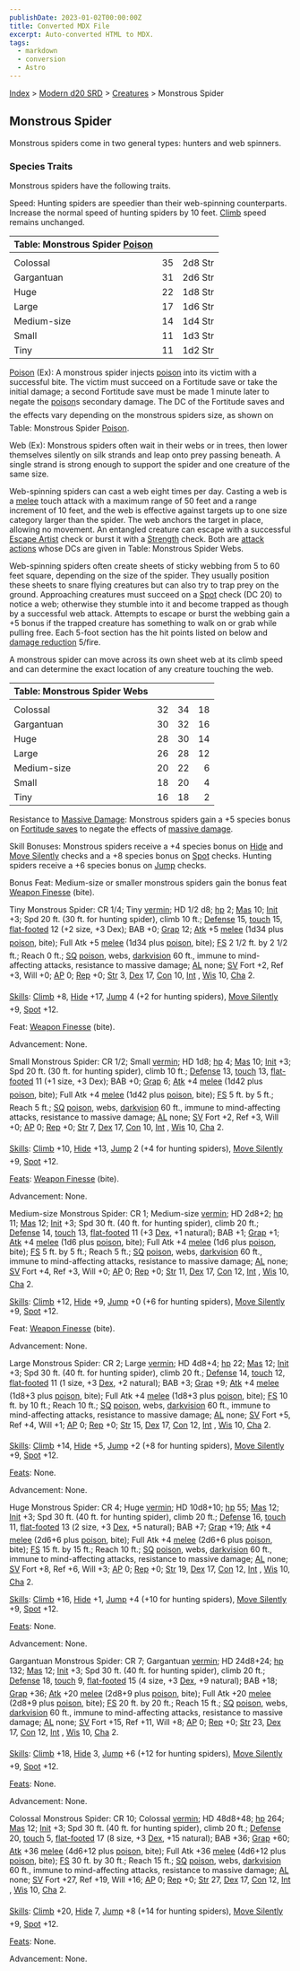 ```yaml
---
publishDate: 2023-01-02T00:00:00Z
title: Converted MDX File
excerpt: Auto-converted HTML to MDX.
tags:
  - markdown
  - conversion
  - Astro
---
```






[Index](-index) > [Modern d20 SRD](modern-d20-srd-index) > [Creatures](modern-d20-srd-creatures-index) > Monstrous Spider




## Monstrous Spider


Monstrous spiders come in two general types: hunters and web spinners.


### Species Traits


Monstrous spiders have the following traits.


Speed: Hunting spiders are speedier than their web-spinning counterparts. Increase the normal speed of hunting spiders by 10 feet. [Climb](modern-d20-srd-skills-climb) speed remains unchanged.


| Table: Monstrous Spider [Poison](modern-d20-srd-special-abilities-poison) |  |  |
| :--------------------------------------------------------------------------- | :--: | --: |
|  |  |  |
| Colossal | 35 | 2d8 Str |
| Gargantuan | 31 | 2d6 Str |
| Huge | 22 | 1d8 Str |
| Large | 17 | 1d6 Str |
| Medium-size | 14 | 1d4 Str |
| Small | 11 | 1d3 Str |
| Tiny | 11 | 1d2 Str |



[Poison](modern-d20-srd-special-abilities-poison) (Ex): A monstrous spider injects [poison](modern-d20-srd-special-abilities-poison) into its victim with a successful bite. The victim must succeed on a Fortitude save or take the initial damage; a second Fortitude save must be made 1 minute later to negate the [poison](modern-d20-srd-special-abilities-poison)s secondary damage. The DC of the Fortitude saves and the effects vary depending on the monstrous spiders size, as shown on Table: Monstrous Spider [Poison](modern-d20-srd-special-abilities-poison).


Web (Ex): Monstrous spiders often wait in their webs or in trees, then lower themselves silently on silk strands and leap onto prey passing beneath. A single strand is strong enough to support the spider and one creature of the same size.


Web-spinning spiders can cast a web eight times per day. Casting a web is a [melee](modern-d20-srd-combat-attack-roll) touch attack with a maximum range of 50 feet and a range increment of 10 feet, and the web is effective against targets up to one size category larger than the spider. The web anchors the target in place, allowing no movement. An entangled creature can escape with a successful [Escape Artist](modern-d20-srd-skills-escape-artist) check or burst it with a [Strength](modern-d20-srd-basics-ability-scores) check. Both are [attack
  actions](modern-d20-srd-combat-attack-actions) whose DCs are given in Table: Monstrous Spider Webs.


Web-spinning spiders often create sheets of sticky webbing from 5 to 60 feet square, depending on the size of the spider. They usually position these sheets to snare flying creatures but can also try to trap prey on the ground. Approaching creatures must succeed on a [Spot](modern-d20-srd-skills-spot) check (DC 20) to notice a web; otherwise they stumble into it and become trapped as though by a successful web attack. Attempts to escape or burst the webbing gain a +5 bonus if the trapped creature has something to walk on or grab while pulling free. Each 5-foot section has the hit points listed on below and [damage reduction](modern-d20-srd-special-abilities-damage-reduction) 5/fire.


A monstrous spider can move across its own sheet web at its climb speed and can determine the exact location of any creature touching the web.


| Table: Monstrous Spider Webs |  |  |  |
| :------------------------------ | :--: | :--: | --: |
|  |  |  |  |
| Colossal | 32 | 34 | 18 |
| Gargantuan | 30 | 32 | 16 |
| Huge | 28 | 30 | 14 |
| Large | 26 | 28 | 12 |
| Medium-size | 20 | 22 | 6 |
| Small | 18 | 20 | 4 |
| Tiny | 16 | 18 | 2 |



Resistance to [Massive
  Damage](modern-d20-srd-combat-death-dying-healing): Monstrous spiders gain a +5 species bonus on [Fortitude
  saves](modern-d20-srd-basics-saving-throws) to negate the effects of [massive
  damage](modern-d20-srd-combat-death-dying-healing).


Skill Bonuses: Monstrous spiders receive a +4 species bonus on [Hide](modern-d20-srd-skills-hide) and [Move Silently](modern-d20-srd-skills-move-silently) checks and a +8 species bonus on [Spot](modern-d20-srd-skills-spot) checks. Hunting spiders receive a +6 species bonus on [Jump](modern-d20-srd-skills-jump) checks.


Bonus Feat: Medium-size or smaller monstrous spiders gain the bonus feat [Weapon Finesse](modern-d20-srd-feats-weapon-finesse) (bite).


Tiny Monstrous Spider: CR 1/4; Tiny [vermin](modern-d20-srd-creature-types-vermin); HD 1/2 d8; [hp](modern-d20-srd-combat-hit-points) 2; [Mas](modern-d20-srd-creatures-creature-overview) 10; [Init](modern-d20-srd-combat-initiative) +3; Spd 20 ft. (30 ft. for hunting spider), climb 10 ft.; [Defense](modern-d20-srd-combat-defense) 15, [touch](modern-d20-srd-combat-attack-actions) 15, [flat-footed](modern-d20-srd-combat-surprise) 12 (+2 size, +3 Dex); BAB +0; [Grap](modern-d20-srd-combat-grapple) 12; [Atk](modern-d20-srd-combat-attack-roll) +5 [melee](modern-d20-srd-combat-attack-roll) (1d34 plus [poison](modern-d20-srd-special-abilities-poison), bite); Full Atk +5 [melee](modern-d20-srd-combat-attack-roll) (1d34 plus [poison](modern-d20-srd-special-abilities-poison), bite); [FS](modern-d20-srd-creatures-creature-overview) 2 1/2 ft. by 2 1/2 ft.; Reach 0 ft.; [SQ](modern-d20-srd-creatures-creature-overview) [poison](modern-d20-srd-special-abilities-poison), webs, [darkvision](modern-d20-srd-special-abilities-darkvision) 60 ft., immune to mind-affecting attacks, resistance to massive damage; [AL](modern-d20-srd-basics-allegiances) none; [SV](modern-d20-srd-basics-saving-throws) Fort +2, Ref +3, Will +0; [AP](modern-d20-srd-creatures-creature-overview) 0; [Rep](modern-d20-srd-creatures-creature-overview) +0; [Str](modern-d20-srd-basics-ability-scores) 3, [Dex](modern-d20-srd-basics-ability-scores) 17, [Con](modern-d20-srd-basics-ability-scores) 10, [Int](modern-d20-srd-basics-ability-scores) , [Wis](modern-d20-srd-basics-ability-scores) 10, [Cha](modern-d20-srd-basics-ability-scores) 2.


[Skills](modern-d20-srd-skills-index): [Climb](modern-d20-srd-skills-climb) +8, [Hide](modern-d20-srd-skills-hide) +17, [Jump](modern-d20-srd-skills-jump) 4 (+2 for hunting spiders), [Move Silently](modern-d20-srd-skills-move-silently) +9, [Spot](modern-d20-srd-skills-spot) +12.


Feat: [Weapon Finesse](modern-d20-srd-feats-weapon-finesse) (bite).


Advancement: None.


Small Monstrous Spider: CR 1/2; Small [vermin](modern-d20-srd-creature-types-vermin); HD 1d8; [hp](modern-d20-srd-combat-hit-points) 4; [Mas](modern-d20-srd-creatures-creature-overview) 10; [Init](modern-d20-srd-combat-initiative) +3; Spd 20 ft. (30 ft. for hunting spider), climb 10 ft.; [Defense](modern-d20-srd-combat-defense) 13, [touch](modern-d20-srd-combat-attack-actions) 13, [flat-footed](modern-d20-srd-combat-surprise) 11 (+1 size, +3 Dex); BAB +0; [Grap](modern-d20-srd-combat-grapple) 6; [Atk](modern-d20-srd-combat-attack-roll) +4 [melee](modern-d20-srd-combat-attack-roll) (1d42 plus [poison](modern-d20-srd-special-abilities-poison), bite); Full Atk +4 [melee](modern-d20-srd-combat-attack-roll) (1d42 plus [poison](modern-d20-srd-special-abilities-poison), bite); [FS](modern-d20-srd-creatures-creature-overview) 5 ft. by 5 ft.; Reach 5 ft.; [SQ](modern-d20-srd-creatures-creature-overview) [poison](modern-d20-srd-special-abilities-poison), webs, [darkvision](modern-d20-srd-special-abilities-darkvision) 60 ft., immune to mind-affecting attacks, resistance to massive damage; [AL](modern-d20-srd-basics-allegiances) none; [SV](modern-d20-srd-basics-saving-throws) Fort +2, Ref +3, Will +0; [AP](modern-d20-srd-creatures-creature-overview) 0; [Rep](modern-d20-srd-creatures-creature-overview) +0; [Str](modern-d20-srd-basics-ability-scores) 7, [Dex](modern-d20-srd-basics-ability-scores) 17, [Con](modern-d20-srd-basics-ability-scores) 10, [Int](modern-d20-srd-basics-ability-scores) , [Wis](modern-d20-srd-basics-ability-scores) 10, [Cha](modern-d20-srd-basics-ability-scores) 2.


[Skills](modern-d20-srd-skills-index): [Climb](modern-d20-srd-skills-climb) +10, [Hide](modern-d20-srd-skills-hide) +13, [Jump](modern-d20-srd-skills-jump) 2 (+4 for hunting spiders), [Move Silently](modern-d20-srd-skills-move-silently) +9, [Spot](modern-d20-srd-skills-spot) +12.


[Feats](modern-d20-srd-feats-index): [Weapon Finesse](modern-d20-srd-feats-weapon-finesse) (bite).


Advancement: None.


Medium-size Monstrous Spider: CR 1; Medium-size [vermin](modern-d20-srd-creature-types-vermin); HD 2d8+2; [hp](modern-d20-srd-combat-hit-points) 11; [Mas](modern-d20-srd-creatures-creature-overview) 12; [Init](modern-d20-srd-combat-initiative) +3; Spd 30 ft. (40 ft. for hunting spider), climb 20 ft.; [Defense](modern-d20-srd-combat-defense) 14, [touch](modern-d20-srd-combat-attack-actions) 13, [flat-footed](modern-d20-srd-combat-surprise) 11 (+3 [Dex](modern-d20-srd-basics-ability-scores), +1 natural); BAB +1; [Grap](modern-d20-srd-combat-grapple) +1; [Atk](modern-d20-srd-combat-attack-roll) +4 [melee](modern-d20-srd-combat-attack-roll) (1d6 plus [poison](modern-d20-srd-special-abilities-poison), bite); Full Atk +4 [melee](modern-d20-srd-combat-attack-roll) (1d6 plus [poison](modern-d20-srd-special-abilities-poison), bite); [FS](modern-d20-srd-creatures-creature-overview) 5 ft. by 5 ft.; Reach 5 ft.; [SQ](modern-d20-srd-creatures-creature-overview) [poison](modern-d20-srd-special-abilities-poison), webs, [darkvision](modern-d20-srd-special-abilities-darkvision) 60 ft., immune to mind-affecting attacks, resistance to massive damage; [AL](modern-d20-srd-basics-allegiances) none; [SV](modern-d20-srd-basics-saving-throws) Fort +4, Ref +3, Will +0; [AP](modern-d20-srd-creatures-creature-overview) 0; [Rep](modern-d20-srd-creatures-creature-overview) +0; [Str](modern-d20-srd-basics-ability-scores) 11, [Dex](modern-d20-srd-basics-ability-scores) 17, [Con](modern-d20-srd-basics-ability-scores) 12, [Int](modern-d20-srd-basics-ability-scores) , [Wis](modern-d20-srd-basics-ability-scores) 10, [Cha](modern-d20-srd-basics-ability-scores) 2.


[Skills](modern-d20-srd-skills-index): [Climb](modern-d20-srd-skills-climb) +12, [Hide](modern-d20-srd-skills-hide) +9, [Jump](modern-d20-srd-skills-jump) +0 (+6 for hunting spiders), [Move Silently](modern-d20-srd-skills-move-silently) +9, [Spot](modern-d20-srd-skills-spot) +12.


Feat: [Weapon Finesse](modern-d20-srd-feats-weapon-finesse) (bite).


Advancement: None.


Large Monstrous Spider: CR 2; Large [vermin](modern-d20-srd-creature-types-vermin); HD 4d8+4; [hp](modern-d20-srd-combat-hit-points) 22; [Mas](modern-d20-srd-creatures-creature-overview) 12; [Init](modern-d20-srd-combat-initiative) +3; Spd 30 ft. (40 ft. for hunting spider), climb 20 ft.; [Defense](modern-d20-srd-combat-defense) 14, [touch](modern-d20-srd-combat-attack-actions) 12, [flat-footed](modern-d20-srd-combat-surprise) 11 (1 size, +3 [Dex](modern-d20-srd-basics-ability-scores), +2 natural); BAB +3; [Grap](modern-d20-srd-combat-grapple) +9; [Atk](modern-d20-srd-combat-attack-roll) +4 [melee](modern-d20-srd-combat-attack-roll) (1d8+3 plus [poison](modern-d20-srd-special-abilities-poison), bite); Full Atk +4 [melee](modern-d20-srd-combat-attack-roll) (1d8+3 plus [poison](modern-d20-srd-special-abilities-poison), bite); [FS](modern-d20-srd-creatures-creature-overview) 10 ft. by 10 ft.; Reach 10 ft.; [SQ](modern-d20-srd-creatures-creature-overview) [poison](modern-d20-srd-special-abilities-poison), webs, [darkvision](modern-d20-srd-special-abilities-darkvision) 60 ft., immune to mind-affecting attacks, resistance to massive damage; [AL](modern-d20-srd-basics-allegiances) none; [SV](modern-d20-srd-basics-saving-throws) Fort +5, Ref +4, Will +1; [AP](modern-d20-srd-creatures-creature-overview) 0; [Rep](modern-d20-srd-creatures-creature-overview) +0; [Str](modern-d20-srd-basics-ability-scores) 15, [Dex](modern-d20-srd-basics-ability-scores) 17, [Con](modern-d20-srd-basics-ability-scores) 12, [Int](modern-d20-srd-basics-ability-scores) , [Wis](modern-d20-srd-basics-ability-scores) 10, [Cha](modern-d20-srd-basics-ability-scores) 2.


[Skills](modern-d20-srd-skills-index): [Climb](modern-d20-srd-skills-climb) +14, [Hide](modern-d20-srd-skills-hide) +5, [Jump](modern-d20-srd-skills-jump) +2 (+8 for hunting spiders), [Move Silently](modern-d20-srd-skills-move-silently) +9, [Spot](modern-d20-srd-skills-spot) +12.


[Feats](modern-d20-srd-feats-index): None.


Advancement: None.


Huge Monstrous Spider: CR 4; Huge [vermin](modern-d20-srd-creature-types-vermin); HD 10d8+10; [hp](modern-d20-srd-combat-hit-points) 55; [Mas](modern-d20-srd-creatures-creature-overview) 12; [Init](modern-d20-srd-combat-initiative) +3; Spd 30 ft. (40 ft. for hunting spider), climb 20 ft.; [Defense](modern-d20-srd-combat-defense) 16, [touch](modern-d20-srd-combat-attack-actions) 11, [flat-footed](modern-d20-srd-combat-surprise) 13 (2 size, +3 [Dex](modern-d20-srd-basics-ability-scores), +5 natural); BAB +7; [Grap](modern-d20-srd-combat-grapple) +19; [Atk](modern-d20-srd-combat-attack-roll) +4 [melee](modern-d20-srd-combat-attack-roll) (2d6+6 plus [poison](modern-d20-srd-special-abilities-poison), bite); Full Atk +4 [melee](modern-d20-srd-combat-attack-roll) (2d6+6 plus [poison](modern-d20-srd-special-abilities-poison), bite); [FS](modern-d20-srd-creatures-creature-overview) 15 ft. by 15 ft.; Reach 10 ft.; [SQ](modern-d20-srd-creatures-creature-overview) [poison](modern-d20-srd-special-abilities-poison), webs, [darkvision](modern-d20-srd-special-abilities-darkvision) 60 ft., immune to mind-affecting attacks, resistance to massive damage; [AL](modern-d20-srd-basics-allegiances) none; [SV](modern-d20-srd-basics-saving-throws) Fort +8, Ref +6, Will +3; [AP](modern-d20-srd-creatures-creature-overview) 0; [Rep](modern-d20-srd-creatures-creature-overview) +0; [Str](modern-d20-srd-basics-ability-scores) 19, [Dex](modern-d20-srd-basics-ability-scores) 17, [Con](modern-d20-srd-basics-ability-scores) 12, [Int](modern-d20-srd-basics-ability-scores) , [Wis](modern-d20-srd-basics-ability-scores) 10, [Cha](modern-d20-srd-basics-ability-scores) 2.


[Skills](modern-d20-srd-skills-index): [Climb](modern-d20-srd-skills-climb) +16, [Hide](modern-d20-srd-skills-hide) +1, [Jump](modern-d20-srd-skills-jump) +4 (+10 for hunting spiders), [Move Silently](modern-d20-srd-skills-move-silently) +9, [Spot](modern-d20-srd-skills-spot) +12.


[Feats](modern-d20-srd-feats-index): None.


Advancement: None.


Gargantuan Monstrous Spider: CR 7; Gargantuan [vermin](modern-d20-srd-creature-types-vermin); HD 24d8+24; [hp](modern-d20-srd-combat-hit-points) 132; [Mas](modern-d20-srd-creatures-creature-overview) 12; [Init](modern-d20-srd-combat-initiative) +3; Spd 30 ft. (40 ft. for hunting spider), climb 20 ft.; [Defense](modern-d20-srd-combat-defense) 18, [touch](modern-d20-srd-combat-attack-actions) 9, [flat-footed](modern-d20-srd-combat-surprise) 15 (4 size, +3 [Dex](modern-d20-srd-basics-ability-scores), +9 natural); BAB +18; [Grap](modern-d20-srd-combat-grapple) +36; [Atk](modern-d20-srd-combat-attack-roll) +20 [melee](modern-d20-srd-combat-attack-roll) (2d8+9 plus [poison](modern-d20-srd-special-abilities-poison), bite); Full Atk +20 [melee](modern-d20-srd-combat-attack-roll) (2d8+9 plus [poison](modern-d20-srd-special-abilities-poison), bite); [FS](modern-d20-srd-creatures-creature-overview) 20 ft. by 20 ft.; Reach 15 ft.; [SQ](modern-d20-srd-creatures-creature-overview) [poison](modern-d20-srd-special-abilities-poison), webs, [darkvision](modern-d20-srd-special-abilities-darkvision) 60 ft., immune to mind-affecting attacks, resistance to massive damage; [AL](modern-d20-srd-basics-allegiances) none; [SV](modern-d20-srd-basics-saving-throws) Fort +15, Ref +11, Will +8; [AP](modern-d20-srd-creatures-creature-overview) 0; [Rep](modern-d20-srd-creatures-creature-overview) +0; [Str](modern-d20-srd-basics-ability-scores) 23, [Dex](modern-d20-srd-basics-ability-scores) 17, [Con](modern-d20-srd-basics-ability-scores) 12, [Int](modern-d20-srd-basics-ability-scores) , [Wis](modern-d20-srd-basics-ability-scores) 10, [Cha](modern-d20-srd-basics-ability-scores) 2.


[Skills](modern-d20-srd-skills-index): [Climb](modern-d20-srd-skills-climb) +18, [Hide](modern-d20-srd-skills-hide) 3, [Jump](modern-d20-srd-skills-jump) +6 (+12 for hunting spiders), [Move Silently](modern-d20-srd-skills-move-silently) +9, [Spot](modern-d20-srd-skills-spot) +12.


[Feats](modern-d20-srd-feats-index): None.


Advancement: None.


Colossal Monstrous Spider: CR 10; Colossal [vermin](modern-d20-srd-creature-types-vermin); HD 48d8+48; [hp](modern-d20-srd-combat-hit-points) 264; [Mas](modern-d20-srd-creatures-creature-overview) 12; [Init](modern-d20-srd-combat-initiative) +3; Spd 30 ft. (40 ft. for hunting spider), climb 20 ft.; [Defense](modern-d20-srd-combat-defense) 20, [touch](modern-d20-srd-combat-attack-actions) 5, [flat-footed](modern-d20-srd-combat-surprise) 17 (8 size, +3 [Dex](modern-d20-srd-basics-ability-scores), +15 natural); BAB +36; [Grap](modern-d20-srd-combat-grapple) +60; [Atk](modern-d20-srd-combat-attack-roll) +36 [melee](modern-d20-srd-combat-attack-roll) (4d6+12 plus [poison](modern-d20-srd-special-abilities-poison), bite); Full Atk +36 [melee](modern-d20-srd-combat-attack-roll) (4d6+12 plus [poison](modern-d20-srd-special-abilities-poison), bite); [FS](modern-d20-srd-creatures-creature-overview) 30 ft. by 30 ft.; Reach 15 ft.; [SQ](modern-d20-srd-creatures-creature-overview) [poison](modern-d20-srd-special-abilities-poison), webs, [darkvision](modern-d20-srd-special-abilities-darkvision) 60 ft., immune to mind-affecting attacks, resistance to massive damage; [AL](modern-d20-srd-basics-allegiances) none; [SV](modern-d20-srd-basics-saving-throws) Fort +27, Ref +19, Will +16; [AP](modern-d20-srd-creatures-creature-overview) 0; [Rep](modern-d20-srd-creatures-creature-overview) +0; [Str](modern-d20-srd-basics-ability-scores) 27, [Dex](modern-d20-srd-basics-ability-scores) 17, [Con](modern-d20-srd-basics-ability-scores) 12, [Int](modern-d20-srd-basics-ability-scores) , [Wis](modern-d20-srd-basics-ability-scores) 10, [Cha](modern-d20-srd-basics-ability-scores) 2.


[Skills](modern-d20-srd-skills-index): [Climb](modern-d20-srd-skills-climb) +20, [Hide](modern-d20-srd-skills-hide) 7, [Jump](modern-d20-srd-skills-jump) +8 (+14 for hunting spiders), [Move Silently](modern-d20-srd-skills-move-silently) +9, [Spot](modern-d20-srd-skills-spot) +12.


[Feats](modern-d20-srd-feats-index): None.


Advancement: None.



